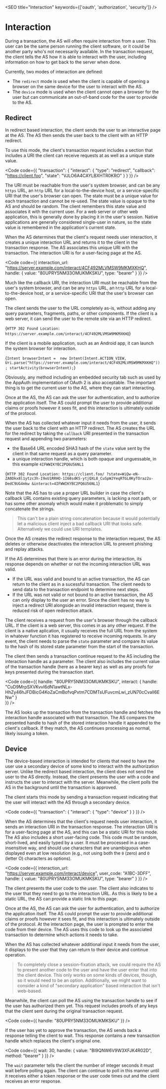 
<SEO title="Interaction" keywords={['oauth', 'authorization', 'security']} />

# Interaction

During a transaction, the AS will often require interaction from a user. This user can be the same person running the client software, or it could be another party who's not necessarily available. In the transaction request, the client tells the AS how it is able to interact with the user, including information on how to get back to the server when done. 

Currently, two modes of interaction are defined: 

 - The `redirect` mode is used when the client is capable of opening a browser on the same device for the user to interact with the AS.
 - The `device` mode is used when the client cannot open a browser for the user but can communicate an out-of-band code for the user to provide to the AS.
 
## Redirect

In redirect based interaction, the client sends the user to an interactive page at the AS. The AS then sends the user back to the client with an HTTP redirect. 

To use this mode, the client's transaction request includes a section that includes a URI the client can receive requests at as well as a unique state value. 

<Code
  code={{
"transaction": {
  "interact": {
    "type": "redirect",
    "callback": "https://client.foo",
    "state": "VJLO6A4CAYLBXHTR0KRO"
  }
}
  }}
/>

The URI must be reachable from the user's system browser, and can be any `https` URL, an `http` URL for a local-to-the-device host, or a service-specific URI that the user's browser can open. The state must be a unique value for each transaction and cannot be re-used. The state value is opaque to the AS and should be random. The client remembers this state value and associates it with the current user. For a web server or other web application, this is generally done by placing it in the user's session. Native applications are generally considered single-user in nature, so the state value is remembered in the application's current state.

When the AS determines that the client's request needs user interaction, it creates a unique interaction URL and returns it to the client in the transaction response. The AS associates this unique URI with the transaction. The interaction URI is for a user-facing page at the AS.

<Code
  code={{
interaction_url: "https://server.example.com/interact/4CF492MLVMSW9MKMXKHQ",
handle: {
  value: "80UPRY5NM33OMUKMKSKU",
  type: "bearer"
}
  }}
/>

Much like the callback URI, the interaction URI must be reachable from the user's system browser, and can be any `https` URL, an `http` URL for a local-to-the-device host, or a service-specific URI that the user's browser can open.

The client sends the user to the URL completely as-is, without adding any query parameters, fragments, paths, or other components. If the client is a web server, it can send the user to the remote site via an HTTP redirect.

<SyntaxHighlighter language='http' style={okaidia}>{`HTTP 302 Found
Location: https://server.example.com/interact/4CF492MLVMSW9MKMXKHQ`}</SyntaxHighlighter>

If the client is a mobile application, such as an Android app, it can launch the system browser for interaction.

<SyntaxHighlighter language='java' style={okaidia}>{`Intent browserIntent = 
  new Intent(Intent.ACTION_VIEW, 
    Uri.parse("https://server.example.com/interact/4CF492MLVMSW9MKMXKHQ"));
startActivity(browserIntent);`}</SyntaxHighlighter>

Obviously, any method including an embedded security tab such as used by the AppAuth implementation of OAuth 2 is also acceptable. The important thing is to get the current user to the AS, where they can start interacting.

Once at the AS, the AS can ask the user for authentication, and to authorize the application itself. The AS could prompt the user to provide additional claims or proofs however it sees fit, and this interaction is ultimately outside of the protocol.

When the AS has collected whatever input it needs from the user, it sends the user back to the client with an HTTP redirect. The AS creates the URL for the redirect by taking the `callback` URI presented in the transaction request and appending two parameters: 
 - the Base64 URL encoded SHA3 hash of the `state` value sent by the client in that same request as a query parameter. 
 - a unique interaction handle, which is both opaque and unguessable, in this example `4IFWWIKYBC2PQ6U56NL1`

<SyntaxHighlighter language='http' style={okaidia}>{`HTTP 302 Found
Location: https://client.foo/
  ?state=WiQw-eN-ZA0Dkx8l1ytzc3h-I9xU1RRHO-1I68sdKS-ytjQXL8_CuSpWJYeqRTGL0KyTOraz2u-DedC9UG4mkw
  &interact=4IFWWIKYBC2PQ6U56NL1`}</SyntaxHighlighter>

Note that the AS has to use a proper URL builder in case the client's callback URL contains existing query parameters, is lacking a root path, or has some other anomaly which would make it problematic to simply concatenate the strings.

> This can't be a plain string concatenation because it would potentially let a malicious client inject a bad callback URI that looks safe. Alternatively we could use URI templates.

Once the AS creates the redirect response to the interaction request, the AS deletes or otherwise deactivates the interaction URL to prevent phishing and replay attacks. 

If the AS determines that there is an error during the interaction, its response depends on whether or not the incoming interaction URL was valid.
 - If the URL was valid and bound to an active transaction, the AS can return to the client as in a sucessful transaction. The client needs to send data to the transaction endpoint to determine next steps.
 - If the URL was not valid or not bound to an active transaction, the AS can only display to the user an error. Since the client has no way to inject a redirect URI alongside an invalid interaction request, there is reduced risk of open redirection attack.
 
The client receives a request from the user's browser through the callback URL. If the client is a web server, this comes in as any other request. If the client is a native aplication, it usually receives the full URL from the system in whatever function it has registered to receive incoming requests. In any event, the client needs to parse the `state` parameter and compare its value to the hash of its stored state parameter from the start of the transaction. 

The client then sends a transaction continue request to the AS including the interaction handle as a parameter. The client also includes the current value of the transaction handle (here as a bearer key) as well as any proofs for keys presented during the transaction start.

<Code
  code={{
    handle: "80UPRY5NM33OMUKMKSKU",
    interact: {
      handle: "CuD9MrpSXVKvvI6dN1awtNLx-HhZy46hJFDBicG4KoZaCmBofvqPxtm7CDMTsUFuvcmLwi_zUN70cCvalI6ENw"
    }    
  }} />

The AS looks up the transaction from the transaction handle and fetches the interaction handle associated with that transaction. The AS compares the presented handle to hash of the stored interaction handle it appended to the client's callback. If they match, the AS continues processing as normal, likely issuing a token.

## Device

The device-based interaction is intended for clients that need to have the user use a secondary device of some kind to interact with the authorization server. Unlike the redirect based interaction, the client does not send the user to the AS directly. Instead, the client presents the user with a code and instructs the user to interact with the server. Meanwhile, the client polls the AS in the background until the transaction is approved.

The client starts this mode by sending a transaction request indicating that the user will interact with the AS through a secondary device. 

<Code
  code={{
"transaction": {
  "interact": {
    "type": "device"
  }
}
  }}
/>

When the AS determines that the client's request needs user interaction, it sends an interaction URI in the transaction response. The interaction URI is for a user-facing page at the AS, and this can be a static URI for this mode. The AS also includes a short user-facing code. This code must be random, short-lived, and easily typed by a user. It must be processed in a case-insensitive way, and should use characters that are unambiguous when displayed even at low resolution (e.g., not using both the `0` (zero) and `O` (letter O) characters as options).

<Code
  code={{
interaction_url: "https://server.example.com/interact/device",
user_code: "A1BC-3DFF",
handle: {
  value: "80UPRY5NM33OMUKMKSKU",
  type: "bearer"
}
  }}
/>

The client presents the user code to the user. The client also indicates to the user that they need to go to the interaction URL. As this is likely to be a static URL, the AS can provide a static link to this page. 

Once at the AS, the AS can ask the user for authentication, and to authorize the application itself. The AS could prompt the user to provide additional claims or proofs however it sees fit, and this interaction is ultimately outside of the protocol. At the interaction page, the user is prompted to enter the code from their device. The AS uses this code to look up the associated transaction to determine which actions it needs to take.

When the AS has collected whatever additional input it needs from the user, it displays to the user that they can return to their device and continue operation.

> To completely close a session-fixation attack, we could require the AS to present another code to the user and have the user enter that into the client device. This only works on some kinds of devices, though, so it would need to be an option. Additionally, we might want to consider a kind of "secondary application" based interaction that isn't web-based.

Meanwhile, the client can poll the AS using the transaction handle to see if the user has authorized them yet. This request includes proofs of any keys that the client sent during the original transaction request.

<Code
  code={{
    handle: "80UPRY5NM33OMUKMKSKU"
  }} />

If the user has yet to approve the transaction, the AS sends back a response telling the client to wait. This response contains a new transaction handle which replaces the client's original one.

<Code
  code={{
  wait: 30,
  handle: {
    value: "BI9QNW6V9W3XFJK4R02D",
    method: "bearer"
  }
}} />

The `wait` parameter tells the client the number of integer seconds it must wait before polling again. The client can continue to poll in this manner until it receives either a token response or the user code times out and the client receives an error response.